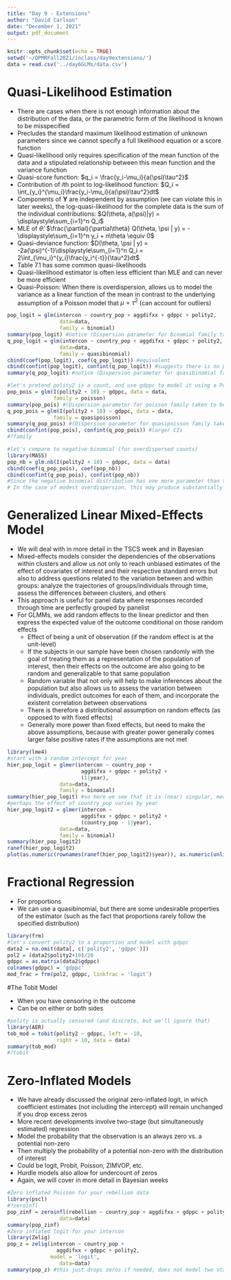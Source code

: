 ```yaml
---
title: "Day 9 - Extensions"
author: "David Carlson"
date: "December 1, 2021"
output: pdf_document
---
```


```r
knitr::opts_chunk$set(echo = TRUE)
setwd('~/QPMRFall2021/inclass/day9extensions/')
data = read.csv('../day6GLMs/data.csv')
```

# Quasi-Likelihood Estimation

- There are cases when there is not enough information about the distribution of the data, or the parametric form of the likelihood is known to be misspecified
- Precludes the standard maximum likelihood estimation of unknown parameters since we cannot specify a full likelihood equation or a score function
- Quasi-likelihood only requires specification of the mean function of the data and a stipulated relationship between this mean function and the variance function
- Quasi-score function: $q_i = \frac{y_i-\mu_i}{a(\psi)\tau^2}$
- Contribution of $i$th point to log-likelihood function: $Q_i = \int_{y_i}^{\mu_i}\frac{y_i-\mu_i}{a(\psi)\tau^2}dt$
- Components of $\mathbf{Y}$ are independent by assumption (we can violate this in later weeks), the log-quasi-likelihood for the complete data is the sum of the individual contributions: $Q(\theta, a(\psi)|y) = \displaystyle\sum_{i=1}^n Q_i$
- MLE of $\hat{\theta}$: $\frac{\partial}{\partial\theta} Q(\theta, \psi | y) = -\displaystyle\sum_{i=1}^n y_i + n\theta \equiv 0$
- Quasi-deviance function: $D(\theta, \psi | y) = -2a(\psi)^{-1}\displaystyle\sum_{i=1}^n Q_i = 2\int_{\mu_i}^{y_i}\frac{y_i^{-t}}{\tau^2}dt$
- Table 7.1 has some common quasi-likelihoods
- Quasi-likelihood estimator is often less efficient than MLE and can never be more efficient
- Quasi-Poisson: When there is overdispersion, allows us to model the variance as a linear function of the mean in contrast to the underlying assumption of a Poisson model that $\mu = \tau^2$ (can account for outliers)

```r
pop_logit = glm(intercon ~ country_pop + aggdifxx + gdppc + polity2, 
                 data=data,
                 family = binomial)
summary(pop_logit) #notice (Dispersion parameter for binomial family taken to be 1)
q_pop_logit = glm(intercon ~ country_pop + aggdifxx + gdppc + polity2, 
                 data=data,
                 family = quasibinomial)
cbind(coef(pop_logit), coef(q_pop_logit)) #equivalent
cbind(confint(pop_logit), confint(q_pop_logit)) #suggests there is no problem
summary(q_pop_logit) #notice (Dispersion parameter for quasibinomial family taken to be 1.028087), so not really a problem here

#let's pretend polity2 is a count, and use gdppc to model it using a Poisson
pop_pois = glm(I(polity2 + 10) ~ gdppc, data = data,
               family = poisson)
summary(pop_pois) #(Dispersion parameter for poisson family taken to be 1)
q_pop_pois = glm(I(polity2 + 10) ~ gdppc, data = data,
               family = quasipoisson)
summary(q_pop_pois) #(Dispersion parameter for quasipoisson family taken to be 4.470922) != 1
cbind(confint(pop_pois), confint(q_pop_pois)) #larger CIs
#?family

#let's compare to negative binomial (for overdispersed counts)
library(MASS)
pop_nb = glm.nb(I(polity2 + 10) ~ gdppc, data = data)
cbind(coef(q_pop_pois), coef(pop_nb))
cbind(confint(q_pop_pois), confint(pop_nb))
#Since the negative binomial distribution has one more parameter than the Poisson, the second parameter can be used to adjust the variance independently of the mean
# In the case of modest overdispersion, this may produce substantially similar results to an overdispersed Poisson distribution
```

# Generalized Linear Mixed-Effects Model

- We will deal with in more detail in the TSCS week and in Bayesian
- Mixed-effects models consider the dependencies of the observations within clusters and allow us not only to reach unbiased estimates of the effect of covariates of interest and their respective standard errors but also to address questions related to the variation between and within groups: analyze the trajectories of groups/individuals through time, assess the differences between clusters, and others
- This approach is useful for panel data where responses recorded through time are perfectly grouped by panelist
- For GLMMs, we add random effects to the linear predictor and then express the expected value of the outcome conditional on those random effects
    + Effect of being a unit of observation (if the random effect is at the unit-level)
    + If the subjects in our sample have been chosen randomly with the goal of treating them as a representation of the population of interest, then their effects on the outcome are also going to be random and generalizable to that same population
    + Random variable that not only will help to make inferences about the population but also allows us to assess the variation between individuals, predict outcomes for each of them, and incorporate the existent correlation between observations
    + There is therefore a distributional assumption on random effects (as opposed to with fixed effects)
    + Generally more power than fixed effects, but need to make the above assumptions, because with greater power generally comes larger false positive rates if the assumptions are not met
    
```r
library(lme4)
#start with a random intercept for year
hier_pop_logit = glmer(intercon ~ country_pop + 
                        aggdifxx + gdppc + polity2 +
                        (1|year), 
                 data=data,
                 family = binomial)
summary(hier_pop_logit) #so here we see that it is (near) singular, meaning we don't want to include this random effect as the variance is near zero
#perhaps the effect of country_pop varies by year
hier_pop_logit2 = glmer(intercon ~ 
                        aggdifxx + gdppc + polity2 +
                        (country_pop - 1|year), 
                 data=data,
                 family = binomial)
summary(hier_pop_logit2)
ranef(hier_pop_logit2)
plot(as.numeric(rownames(ranef(hier_pop_logit2)$year)), as.numeric(unlist(ranef(hier_pop_logit2)$year))) #effect is decreasing over time, with a spike after the Cold War, and one in 1979
```

# Fractional Regression

- For proportions
- We can use a quasibinomial, but there are some undesirable properties of the estimator (such as the fact that proportions rarely follow the specified distribution)

```r
library(frm)
#let's convert polity2 to a proportion and model with gdppc
data2 = na.omit(data[, c('polity2', 'gdppc')])
pol2 = (data2$polity2+10)/20
gdppc = as.matrix(data2$gdppc)
colnames(gdppc) = 'gdppc'
mod_frac = frm(pol2, gdppc, linkfrac = 'logit')
```

#The Tobit Model

- When you have censoring in the outcome
- Can be on either or both sides

```r
#polity is actually censored (and discrete, but we'll ignore that)
library(AER)
tob_mod = tobit(polity2 ~ gdppc, left = -10,
                right = 10, data = data)
summary(tob_mod)
#?tobit
```

# Zero-Inflated Models

- We have already discussed the original zero-inflated logit, in which coefficient estimates (not including the intercept) will remain unchanged if you drop excess zeros
- More recent developments involve two-stage (but simultaneously estimated) regression
- Model the probability that the observation is an always zero vs. a potential non-zero
- Then multiply the probability of a potential non-zero with the distribution of interest
- Could be logit, Probit, Poisson, ZIMVOP, etc.
- Hurdle models also allow for undercount of zeros
- Again, we will cover in more detail in Bayesian weeks

```r
#Zero inflated Poisson for your rebellion data
library(pscl)
#?zeroinfl
pop_zinf = zeroinfl(rebellion ~ country_pop + aggdifxx + gdppc + polity2, 
                 data=data)
summary(pop_zinf)
#Zero inflated logit for your intercon
library(Zelig)
pop_z = zelig(intercon ~ country_pop + 
                aggdifxx + gdppc + polity2, 
              model = 'logit',
                 data=data)
summary(pop_z) #this just drops zeros if needed, does not model two stages (need to move to writing your own Bayesian model)
```







